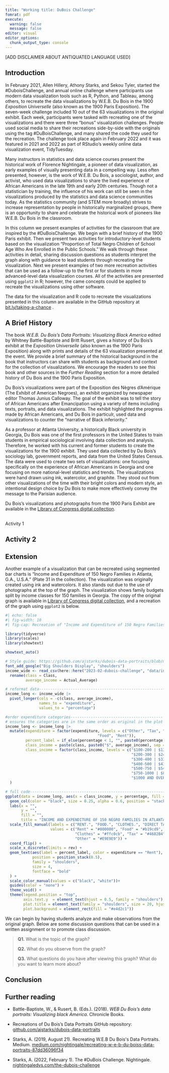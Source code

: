 ```yaml
---
title: "Working title: DuBois Challenge"
fomrat: pdf
execute: 
  warning: false
  message: false
editor: visual
editor_options: 
  chunk_output_type: console
---
```


\[ADD DISCLAIMER ABOUT ANTIQUATED LANGUAGE USED\]

## Introduction

In February 2021, Allen Hillery, Athony Starks, and Sekou Tyler, started the #DuboisChallenge, and annual online challenge where participants use modern data visualization tools such as R, Python, and Tableau, among others, to recreate the data visualizations by W.E.B. Du Bois in the 1900 *Exposition Universelle* (also known as the 1900 Paris Exposition).
The seven-week challenge included 10 out of the 63 visualizations in the original exhibit.
Each week, participants were tasked with recreating one of the visualizations and there were three "bonus" visualization challenges.
People used social media to share their recreations side-by-side with the originals using the tag #DuBoisChallenge, and many shared the code they used for the recreation.
The challenge took place again in February 2022 and it was featured in 2021 and 2022 as part of RStudio's weekly online data visualization event, TidyTuesday.

Many instructors in statistics and data science courses present the historical work of Florence Nightingale, a pioneer of data visualization, as early examples of visually presenting data in a compelling way.
Less often presented, however, is the work of W.E.B. Du Bois, a sociologist, author, and activist, who used data visualizations to share the lived experience of African Americans in the late 19th and early 20th centuries.
Though not a statistician by training, the influence of his work can still be seen in the visualizations produced by the statistics and data science communities today.
As the statistics community (and STEM more broadly) strives to increase representation by people in historically marginalized groups, there is an opportunity to share and celebrate the historical work of pioneers like W.E.B. Du Bois in the classroom.

In this column we present examples of activities for the classroom that are inspired by the #DuBoisChallenge.
We begin with a brief history of the 1900 Paris exhibit.
Then we present two activities for introductory-level students based on the visualization "Proportion of Total Negro Children of School Age Who Are Enrolled in the Public Schools." We walk through these activities in detail, sharing discussion questions as students interpret the graph along with guidance to lead students through recreating the visualization.
Next we present examples of two more recreation activities that can be used as a follow-up to the first or for students in more advanced-level data visualization courses.
All of the activities are presented using `ggplot2` in R; however, the came concepts could be applied to recreate the visualizations using other software.

The data for the visualization and R code to recreate the visualizations presented in this column are available in the GitHub repository at [bit.ly/taking-a-chance](http://bit.ly/taking-a-chance) .

## A Brief History 

The book *W.E.B. Du Bois's Data Portraits: Visualizing Black America* edited by Whitney Battle-Baptiste and Britt Rusert, gives a history of Du Bois's exhibit at the *Exposition Universelle* (also known as the 1900 Paris Exposition) along with prints and details of the 63 visualization presented at the event.
We provide a brief summary of the historical background in the book that instructors can share with students as background and context for the collection of visualizations.
We encourage the readers to see this book and other sources in the *Further Reading* section for a more detailed history of Du Bois and the 1900 Paris Exposition.

Du Bois's visualizations were part of the Exposition des Nègres d'Amérique (The Exhibit of American Negroes), an exhibit organized by newspaper editor Thomas Junius Calloway.
The goal of the exhibit was to tell the story of African Americans after Emancipation using a variety of items including texts, portraits, and data visualizations.
The exhibit highlighted the progress made by African Americans, and Du Bois in particulr, used data and visualizations to counter the "narrative of Black inferiority."

As a professor at Atlanta University, a historically Black university in Georgia, Du Bois was one of the first professors in the United States to train students in empirical sociological involving data collection and analysis.
Therefore, he worked with his current and former students to create the visualizations for the 1900 exhibit.
They used data collected by Du Bois's sociology lab, government reports, and data from the United States Census.
The data were used to create two sets of visualizations: one focusing specifically on the experience of African Americans in Georgia and one focusing on more national-level statistics and trends.
The visualizations were hand drawn using ink, watercolor, and graphite.
They stood out from other visualizations of the time with their bright colors and modern style, an intentional design choice by Du Bois to make more effectively convey the message to the Parisian audience.

Du Bois's visualizations and photographs from the 1900 Paris Exhibit are available in the [Library of Congress digital collection](https://www.loc.gov/collections/african-american-photographs-1900-paris-exposition/?st=grid&sb=shelf-id_desc).

## 
Activity 1

## Activity 2

## Extension 

Another example of a visualization that can be recreated using segmented bar charts is "Income and Expenditure of 150 Negro Families in Atlanta, G.A., U.S.A." (Plate 31 in the collection).
The visualization was originally created using ink and watercolors.
It also stands out due to the use of photographs at the top of the graph.
The visualization shows family budgets split by income classes for 150 families in Georgia.
The copy of the original graph is available in [Library of Congress digital collection](https://www.loc.gov/item/2013650354/), and a recreation of the graph using `ggplot2` is below.

```r
#| echo: false
#| fig-width: 10
#| fig-cap: Recreation of "Income and Expenditure of 150 Negro Families in Atlanta, G.A., U.S.A." (Plate 31)

library(tidyverse)
library(scales)
library(showtext)

showtext_auto()

# Style guide: https://github.com/ajstarks/dubois-data-portraits/blob/master/dubois-style.pdff
font_add_google("Big Shoulders Display", "shoulders")
income_wide <- read_csv(here::here("2023-02-dubois-challenge", "data/income.csv")) |>
  rename(class = Class,
         average_income = Actual_Average)

# reformat data-----------------------------------------------------------------
income_long <- income_wide |>
  pivot_longer(cols = -c(class, average_income),
               names_to = "expenditure",
               values_to = "percentage")

#order expenditure categories-----------------------------------------
# ensures the categories are in the same order as original in the plot
income_long <- income_long |>
  mutate(expenditure = factor(expenditure, levels = c("Other", "Tax", "Clothes",
                                         "Food", "Rent")),
         percent_label = if_else(percentage < 1, "", paste0(percentage, "%")),
         class_income = paste(class, paste0("$", average_income), sep = " | "),
         class_income = factor(class_income, levels = c("$100-200 | $139.1",
                                                        "$200-300 | $249.45",
                                                        "$300-400 | $335.66",
                                                        "$400-500 | $433.82",
                                                        "$500-750 | $547",
                                                        "$750-1000 | $880",
                                                        "$1000 AND OVER | $1125"))
  )

# full code---------------------------------------------------------------------
ggplot(data = income_long, aes(x = class_income, y = percentage, fill = expenditure)) +
  geom_col(color = "black", size = 0.25, alpha = 0.6, position = "stack", width  = 0.5) +
  labs(x = "",
       y = "",
       fill = "",
       title = "INCOME AND EXPENDITURE OF 150 NEGRO FAMILIES IN ATLANTA, GA, U.S.A") +
  scale_fill_manual(labels = c("RENT.", "FOOD.", "CLOTHES.", "DIRECT TAXES.", "OTHER EXPENSES AND SAVINGS."),
                    values = c("Rent" = "#000000", "Food" = "#b19cd9",
                               "Clothes" = "#ffc0cb", "Tax" = "#4682B4",
                               "Other" = "#E9E9E9")) +
  coord_flip() +
  scale_x_discrete(limits = rev) +
  geom_text(aes(label = percent_label, color = expenditure == "Rent"),
            position = position_stack(0.5),
            family = "shoulders",
            size = 4,
            fontface = "bold"
  ) +
  scale_color_manual(values = c("black", "white"))+
  guides(color = "none") +
  theme_void() +
  theme(legend.position = "top",
        axis.text.y  = element_text(hjust = 0.5, family = "shoulders"),
        plot.title = element_text(family = "shoulders", size = 20, hjust = 0.5),
        plot.background = element_rect(fill = "#e4d2c1"))
```

We can begin by having students analyze and make observations from the original graph.
Below are some discussion questions that can be used in a written assignment or to promote class discussion.

> **Q1.** What is the topic of the graph?
>
> **Q2.** What do you observe from the graph?
>
> **Q3.** What questions do you have after viewing this graph?
> What do you want to learn more about?

## Conclusion

## Further reading

-   Battle-Baptiste, W., & Rusert, B.
    (Eds.).
    (2018).
    *WEB Du Bois's data portraits: Visualizing black America*.
    Chronicle Books.

-   Recreations of Du Bois's Data Portraits GitHub repository: [github.com/ajstarks/dubois-data-portraits](https://github.com/ajstarks/dubois-data-portraits)

-   Starks, A.
    (2019, August 21).
    Recreating W.E.B Du Bois\'s Data Portraits.
    Medium.
    [medium.com/nightingale/recreating-w-e-b-du-boiss-data-portraits-87dd36096f34](https://medium.com/nightingale/recreating-w-e-b-du-boiss-data-portraits-87dd36096f34)

-   Starks, A.
    (2022, February 1).
    The #DuBois Challenge.
    Nightingale.
    [nightingaledvs.com/the-dubois-challenge](https://nightingaledvs.com/the-dubois-challenge/)

